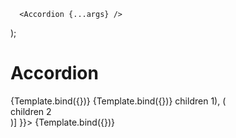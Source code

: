 <!-- Accordion.stories.mdx -->


<Meta title="Accordion" component={Accordion} />

      <Accordion {...args} />
);

# Accordion

<Canvas> 
  <Story 
    name="opened"
    args={{ 
      opened: true,
      label: 'Accordion',
    }}>
    {Template.bind({})}
  </Story>
  <Story 
    name="not opened"
    args={{ 
      opened: false,
      label: 'Accordion',
    }}>
    {Template.bind({})}
  </Story>
  <Story 
    name="with children"
    args={{ 
      opened: false,
      label: 'Accordion',
      children: [(<div>children 1</div>), (<div>children 2</div>)]
    }}>
    {Template.bind({})}
  </Story>
</Canvas>